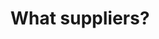 ---
title: "What suppliers?"
openapi: "GET /plants"
description: "Find suppliers of alternative materials"
---